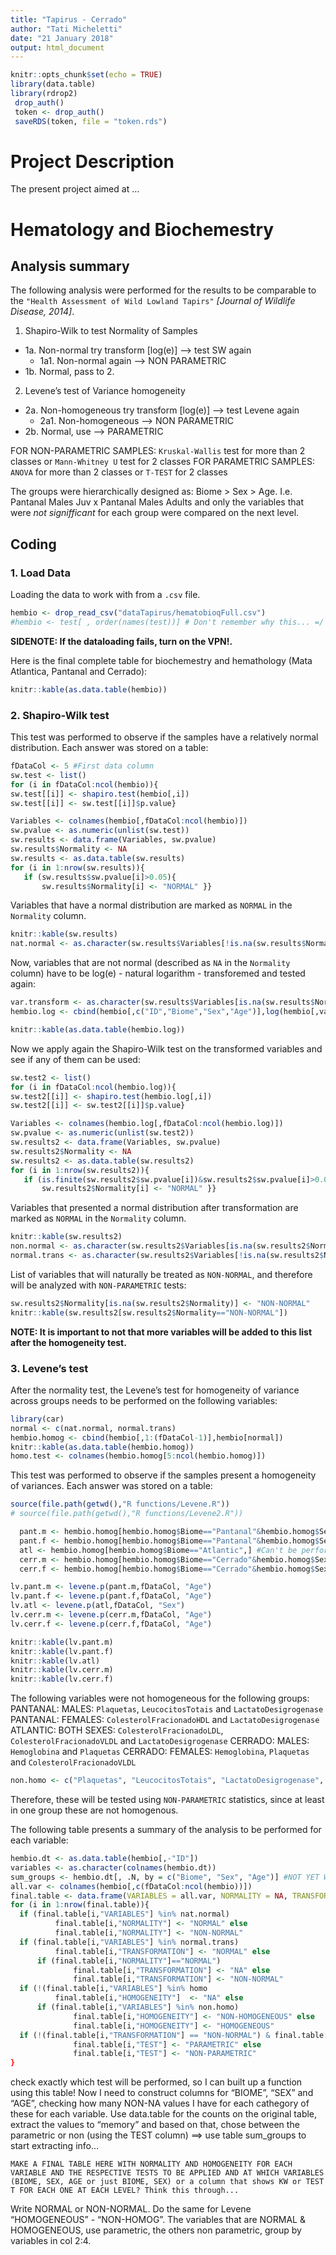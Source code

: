 ```yaml
---
title: "Tapirus - Cerrado"
author: "Tati Micheletti"
date: "21 January 2018"
output: html_document
---
```


```r
knitr::opts_chunk$set(echo = TRUE)
library(data.table)
library(rdrop2)
 drop_auth()
 token <- drop_auth()
 saveRDS(token, file = "token.rds")
```

# Project Description

The present project aimed at ...

# Hematology and Biochemestry

## Analysis summary

The following analysis were performed for the results to be comparable to the `"Health Assessment of Wild Lowland Tapirs"` *[Journal of Wildlife Disease, 2014]*.

1. Shapiro-Wilk to test Normality of Samples
  + 1a. Non-normal try transform [log(e)] --> test SW again
    -  1a1. Non-normal again --> NON PARAMETRIC
  + 1b. Normal, pass to 2.
2. Levene's test of Variance homogeneity
  + 2a. Non-homogeneous try transform [log(e)] --> test Levene again
    -  2a1. Non-homogeneous --> NON PARAMETRIC
  + 2b. Normal, use --> PARAMETRIC

FOR NON-PARAMETRIC SAMPLES: `Kruskal-Wallis` test for more than 2 classes or `Mann-Whitney U` test for 2 classes
FOR PARAMETRIC SAMPLES: `ANOVA` for more than 2 classes or `T-TEST` for 2 classes

The groups were hierarchically designed as: Biome > Sex > Age. I.e. Pantanal Males Juv x Pantanal Males Adults and only the variables that were *not signifficant* for each group were compared on the next level.

## Coding

### 1. Load Data

Loading the data to work with from a `.csv` file.
```r
hembio <- drop_read_csv("dataTapirus/hematobioqFull.csv")
#hembio <- test[ , order(names(test))] # Don't remember why this... =/
```
**SIDENOTE: If the dataloading fails, turn on the VPN!.**

Here is the final complete table for biochemestry and hemathology (Mata Atlantica, Pantanal and Cerrado):
```r
knitr::kable(as.data.table(hembio))
```

### 2. Shapiro-Wilk test

This test was performed to observe if the samples have a relatively normal distribution. Each answer was stored on a table:
```r
fDataCol <- 5 #First data column
sw.test <- list()
for (i in fDataCol:ncol(hembio)){
sw.test[[i]] <- shapiro.test(hembio[,i])
sw.test[[i]] <- sw.test[[i]]$p.value}

Variables <- colnames(hembio[,fDataCol:ncol(hembio)])
sw.pvalue <- as.numeric(unlist(sw.test))
sw.results <- data.frame(Variables, sw.pvalue)
sw.results$Normality <- NA
sw.results <- as.data.table(sw.results)
for (i in 1:nrow(sw.results)){
   if (sw.results$sw.pvalue[i]>0.05){
       sw.results$Normality[i] <- "NORMAL" }}
```

Variables that have a normal distribution are marked as `NORMAL` in the `Normality` column.

```r
knitr::kable(sw.results)
nat.normal <- as.character(sw.results$Variables[!is.na(sw.results$Normality)])
```

Now, variables that are not normal (described as `NA` in the `Normality` column) have to be log(e) - natural logarithm - transforemed and tested again:

```r
var.transform <- as.character(sw.results$Variables[is.na(sw.results$Normality)])
hembio.log <- cbind(hembio[,c("ID","Biome","Sex","Age")],log(hembio[,var.transform]))
```

```r
knitr::kable(as.data.table(hembio.log))
```

Now we apply again the Shapiro-Wilk test on the transformed variables and see if any of them can be used:
```r
sw.test2 <- list()
for (i in fDataCol:ncol(hembio.log)){
sw.test2[[i]] <- shapiro.test(hembio.log[,i])
sw.test2[[i]] <- sw.test2[[i]]$p.value}

Variables <- colnames(hembio.log[,fDataCol:ncol(hembio.log)])
sw.pvalue <- as.numeric(unlist(sw.test2))
sw.results2 <- data.frame(Variables, sw.pvalue)
sw.results2$Normality <- NA
sw.results2 <- as.data.table(sw.results2)
for (i in 1:nrow(sw.results2)){
   if (is.finite(sw.results2$sw.pvalue[i])&sw.results2$sw.pvalue[i]>0.05){
       sw.results2$Normality[i] <- "NORMAL" }}
```

Variables that presented a normal distribution after transformation are marked as `NORMAL` in the `Normality` column.

```r
knitr::kable(sw.results2)
non.normal <- as.character(sw.results2$Variables[is.na(sw.results2$Normality)])
normal.trans <- as.character(sw.results2$Variables[!is.na(sw.results2$Normality)])
```

List of variables that will naturally be treated as `NON-NORMAL`, and therefore will be analyzed with `NON-PARAMETRIC` tests:
```r
sw.results2$Normality[is.na(sw.results2$Normality)] <- "NON-NORMAL"
knitr::kable(sw.results2[sw.results2$Normality=="NON-NORMAL"])
```
**NOTE: It is important to not that more variables will be added to this list after the homogeneity test.**  

### 3. Levene's test

After the normality test, the Levene's test for homogeneity of variance across groups needs to be performed on the following variables: 
```r
library(car)
normal <- c(nat.normal, normal.trans)
hembio.homog <- cbind(hembio[,1:(fDataCol-1)],hembio[normal])
knitr::kable(as.data.table(hembio.homog))
homo.test <- colnames(hembio.homog[5:ncol(hembio.homog)])
```

This test was performed to observe if the samples present a homogeneity of variances. Each answer was stored on a table:
```r
source(file.path(getwd(),"R functions/Levene.R"))
# source(file.path(getwd(),"R functions/Levene2.R"))

  pant.m <- hembio.homog[hembio.homog$Biome=="Pantanal"&hembio.homog$Sex=="Male",]
  pant.f <- hembio.homog[hembio.homog$Biome=="Pantanal"&hembio.homog$Sex=="Female",]
  atl <- hembio.homog[hembio.homog$Biome=="Atlantic",] #Can't be performed at Age level because have only one juvenile, performed at Sex level
  cerr.m <- hembio.homog[hembio.homog$Biome=="Cerrado"&hembio.homog$Sex=="Male",]
  cerr.f <- hembio.homog[hembio.homog$Biome=="Cerrado"&hembio.homog$Sex=="Female",]

lv.pant.m <- levene.p(pant.m,fDataCol, "Age")
lv.pant.f <- levene.p(pant.f,fDataCol, "Age")
lv.atl <- levene.p(atl,fDataCol, "Sex") 
lv.cerr.m <- levene.p(cerr.m,fDataCol, "Age")
lv.cerr.f <- levene.p(cerr.f,fDataCol, "Age")
```

```r
knitr::kable(lv.pant.m)
knitr::kable(lv.pant.f)
knitr::kable(lv.atl)
knitr::kable(lv.cerr.m)
knitr::kable(lv.cerr.f)
```

The following variables were not homogeneous for the following groups:
PANTANAL: MALES: `Plaquetas`, `LeucocitosTotais` and `LactatoDesigrogenase`
PANTANAL: FEMALES: `ColesterolFracionadoHDL` and `LactatoDesigrogenase`
ATLANTIC: BOTH SEXES: `ColesterolFracionadoLDL`,  `ColesterolFracionadoVLDL` and `LactatoDesigrogenase`
CERRADO: MALES: `Hemoglobina` and `Plaquetas`
CERRADO: FEMALES: `Hemoglobina`, `Plaquetas` and `ColesterolFracionadoVLDL`

```r
non.homo <- c("Plaquetas", "LeucocitosTotais", "LactatoDesigrogenase", "ColesterolFracionadoHDL", "ColesterolFracionadoLDL", "ColesterolFracionadoVLDL", "Hemoglobina", "Plaquetas")
```

Therefore, these will be tested using `NON-PARAMETRIC` statistics, since at least in one group these are not homogenous.

The following table presents a summary of the analysis to be performed for each variable:

```r
hembio.dt <- as.data.table(hembio[,-"ID"])
variables <- as.character(colnames(hembio.dt))
sum_groups <- hembio.dt[, .N, by = c("Biome", "Sex", "Age")] #NOT YET WHAT I NEED. Need to have this for each variable! CHECK https://stackoverflow.com/questions/29633168/tabulate-responses-for-multiple-columns-by-grouping-variable-with-dplyr MAYBE HELPS.
all.var <- colnames(hembio[,c(fDataCol:ncol(hembio))])
final.table <- data.frame(VARIABLES = all.var, NORMALITY = NA, TRANSFORMATION = NA, HOMOGENEITY = NA, TEST = NA, BIOME_GROUPS = NA, SEX_GROUPS = NA, AGE_GROUPS = NA)
for (i in 1:nrow(final.table)){
  if (final.table[i,"VARIABLES"] %in% nat.normal)
          final.table[i,"NORMALITY"] <- "NORMAL" else 
          final.table[i,"NORMALITY"] <- "NON-NORMAL"
  if (final.table[i,"VARIABLES"] %in% normal.trans) 
          final.table[i,"TRANSFORMATION"] <- "NORMAL" else
      if (final.table[i,"NORMALITY"]=="NORMAL") 
              final.table[i,"TRANSFORMATION"] <- "NA" else
              final.table[i,"TRANSFORMATION"] <- "NON-NORMAL"
  if (!(final.table[i,"VARIABLES"] %in% homo
          final.table[i,"HOMOGENEITY"]  <- "NA" else
      if (final.table[i,"VARIABLES"] %in% non.homo) 
              final.table[i,"HOMOGENEITY"] <- "NON-HOMOGENEOUS" else 
              final.table[i,"HOMOGENEITY"] <- "HOMOGENEOUS"
  if (!(final.table[i,"TRANSFORMATION"] == "NON-NORMAL") & final.table[i,"HOMOGENEITY"] == "HOMOGENEOUS")
              final.table[i,"TEST"] <- "PARAMETRIC" else
              final.table[i,"TEST"] <- "NON-PARAMETRIC"
}

```

check exactly which test will be performed, so I can built up a function using this table!
 Now I need to construct columns for "BIOME", "SEX" and "AGE", checking how many NON-NA values I have for each cathegory of these for each variable. Use data.table for the counts on the original table, extract the values to "memory" and based on that, chose between the parametric or non (using the TEST column)  ==> use table sum_groups to start extracting info...   


` MAKE A FINAL TABLE HERE WITH NORMALITY AND HOMOGENEITY FOR EACH VARIABLE AND THE RESPECTIVE TESTS TO BE APPLIED AND AT WHICH VARIABLES (BIOME, SEX, AGE or just BIOME, SEX) or a column that shows KW or TEST T FOR EACH ONE AT EACH LEVEL? Think this through...`

Write NORMAL or NON-NORMAL. Do the same for Levene "HOMOGENEOUS" - "NON-HOMOG". The variables that are NORMAL & HOMOGENEOUS, use parametric, the others non parametric, group by variables in col 2:4.





